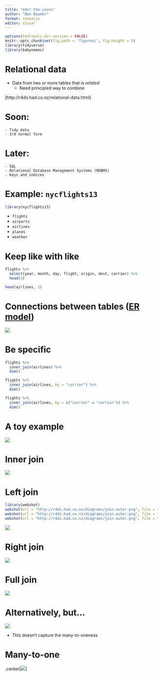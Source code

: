 ```yaml
---
title: "mdsr-the-joins"
author: "Ben Baumer"
format: revealjs
editor: visual
---
```


```r
options(htmltools.dir.version = FALSE)
knitr::opts_chunk$set(fig.path = 'figures/', fig.height = 5)
library(tidyverse)
library(babynames)
```


# Relational data



- Data from two or more tables that is *related*
    - Need principled way to combine

[http://r4ds.had.co.nz/relational-data.html]

# Soon:
    - Tidy data
    - 3rd normal form



# Later:
    - SQL
    - Relational Database Management Systems (RDBMS)
    - Keys and indices



# Example: `nycflights13`

```r
library(nycflights13)
```

- `flights`
- `airports`
- `airlines`
- `planes`
- `weather`


# Keep like with like

```r
flights %>%
  select(year, month, day, flight, origin, dest, carrier) %>%
  head(3)
```



```r
head(airlines, 3)
```


# Connections between tables ([ER model](https://en.wikipedia.org/wiki/Entity%E2%80%93relationship_model))

![](http://r4ds.had.co.nz/diagrams/relational-nycflights.png)


# Be specific

```r
flights %>%
  inner_join(airlines) %>%
  dim()
```



```r
flights %>%
  inner_join(airlines, by = "carrier") %>%
  dim()
```



```r
flights %>%
  inner_join(airlines, by = c("carrier" = "carrier")) %>%
  dim()
```


# A toy example

![](http://r4ds.had.co.nz/diagrams/join-setup.png)


# Inner join

![](http://r4ds.had.co.nz/diagrams/join-inner.png)


# Left join

```r
library(webshot)
webshot(url = "http://r4ds.had.co.nz/diagrams/join-outer.png", file = "images/join_inner.png", cliprect = c(0, 0, 600, 250))
webshot(url = "http://r4ds.had.co.nz/diagrams/join-outer.png", file = "images/join_right.png", cliprect = c(250, 0, 600, 250))
webshot(url = "http://r4ds.had.co.nz/diagrams/join-outer.png", file = "images/join_full.png", cliprect = c(500, 0, 600, 250))
```

![](./images/join_inner.png)


# Right join

![](./images/join_right.png)


# Full join

![](./images/join_full.png)

# Alternatively, but...

![](http://r4ds.had.co.nz/diagrams/join-venn.png)

- This doesn't capture the many-to-oneness


# Many-to-one

.center[![](http://r4ds.had.co.nz/diagrams/join-one-to-many.png)]